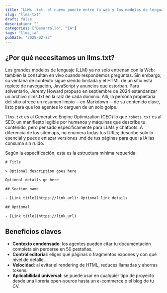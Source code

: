 ```yaml
---
title: "LLMs .txt: el nuevo puente entre tu web y los modelos de lenguaje"
slug: "llms-txt"
draft: false
description: ""
categories: ["Desarrollo", "IA"]
tags: "llms,ia"
pubDate: "2025-02-23"
---
```



## ¿Por qué necesitamos un llms.txt?

Los grandes modelos de lenguaje (LLM) ya no solo entrenan con la Web: también la consultan en vivo cuando respondemos preguntas. Sin embargo, su ventana de contexto sigue siendo limitada y el HTML de un sitio está repleto de navegación, JavaScript y anuncios que estorban. Para solventarlo, <ExternalLink href="https://www.answer.ai/posts/2024-09-03-llmstxt.html">Jeremy Howard propuso en septiembre de 2024 estandarizar un archivo /llms.txt</ExternalLink> en la raíz de cada dominio. Allí, la persona propietaria del sitio ofrece un resumen limpio —en Markdown— de su contenido clave, listo para que los agentes lo carguen de un solo golpe.

`llms.txt` es al Generative Engine Optimization (GEO) lo que `robots.txt` es al SEO: un manifiesto legible por humanos y máquinas que describe tu contenido, pero pensado específicamente para LLMs y chatbots. A diferencia de los sitemaps, no enumera todas tus URLs; describe solo lo esencial y puede enlazar versiones .md de tus páginas para que la IA las consuma sin ruido.

Según la especificación, esta es la estructura mínima requerida:

```txt
# Title

> Optional description goes here

Optional details go here

## Section name

- [Link title](https://link_url): Optional link details

## Optional

- [Link title](https://link_url)
```

## Beneficios claves

- **Contexto condensado**: los agentes pueden citar tu documentación completa sin perderse en 50 pestañas.
- **Control editorial**: eliges qué páginas o fragmentos expones y con qué nivel de detalle.
- **Velocidad**: al evitar el rendering de HTML, reduces llamadas y ahorras tokens.
- **Aplicabilidad universal**: se puede usar en cualquier tipo de proyecto desde una librería open-source hasta un e-commerce o el blog de tu CV.
